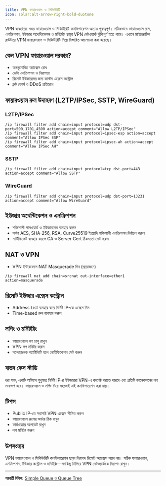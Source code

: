 ```yaml
---
title: VPN ফায়ারওয়াল ও সিকিউরিটি
icon: solar:alt-arrow-right-bold-duotone
---
```


VPN ব্যবহারের সময় ফায়ারওয়াল ও সিকিউরিটি কনফিগারেশন অত্যন্ত গুরুত্বপূর্ণ। সঠিকভাবে ফায়ারওয়াল রুল, এনক্রিপশন, ইউজার অথেন্টিকেশন ও মনিটরিং ছাড়া VPN নেটওয়ার্ক ঝুঁকিপূর্ণ হতে পারে। এখানে মাইক্রোটিক রাউটারে VPN ফায়ারওয়াল ও সিকিউরিটি নিয়ে বিস্তারিত আলোচনা করা হয়েছে।

## কেন VPN ফায়ারওয়াল দরকার?
- অননুমোদিত অ্যাক্সেস রোধ
- ডেটা এনক্রিপশন ও নিরাপত্তা
- রিমোট ইউজারদের জন্য কাস্টম এক্সেস কন্ট্রোল
- ব্রুট ফোর্স ও DDoS প্রতিরোধ

## ফায়ারওয়াল রুল উদাহরণ (L2TP/IPSec, SSTP, WireGuard)

### L2TP/IPSec
```shell
/ip firewall filter add chain=input protocol=udp dst-port=500,1701,4500 action=accept comment="Allow L2TP/IPSec"
/ip firewall filter add chain=input protocol=ipsec-esp action=accept comment="Allow IPSec ESP"
/ip firewall filter add chain=input protocol=ipsec-ah action=accept comment="Allow IPSec AH"
```

### SSTP
```shell
/ip firewall filter add chain=input protocol=tcp dst-port=443 action=accept comment="Allow SSTP"
```

### WireGuard
```shell
/ip firewall filter add chain=input protocol=udp dst-port=13231 action=accept comment="Allow WireGuard"
```

## ইউজার অথেন্টিকেশন ও এনক্রিপশন
- শক্তিশালী পাসওয়ার্ড ও ইউজারনেম ব্যবহার করুন
- সর্বদা AES, SHA-256, RSA, Curve25519 ইত্যাদি শক্তিশালী এনক্রিপশন নির্বাচন করুন
- সার্টিফিকেট ব্যবহার করলে CA ও Server Cert ঠিকমতো সেট করুন

## NAT ও VPN
- VPN ইন্টারফেসে NAT Masquerade দিন (প্রয়োজনে)
```shell
/ip firewall nat add chain=srcnat out-interface=ether1 action=masquerade
```

## রিমোট ইউজার এক্সেস কন্ট্রোল
- Address List ব্যবহার করে নির্দিষ্ট IP-কে এক্সেস দিন
- Time-based রুল ব্যবহার করুন

## লগিং ও মনিটরিং
- ফায়ারওয়াল লগ চালু রাখুন
- VPN লগ মনিটর করুন
- সন্দেহজনক অ্যাক্টিভিটি হলে নোটিফিকেশন সেট করুন

## বাস্তব কেস স্টাডি

ধরা যাক, একটি অফিসে শুধুমাত্র নির্দিষ্ট IP-র ইউজাররা VPN-এ কানেক্ট করতে পারবে এবং প্রতিটি কানেকশনের লগ সংরক্ষণ হবে। ফায়ারওয়াল ও লগিং দিয়ে সহজেই এই কনফিগারেশন করা যায়।

## টিপস
- Public IP-তে সরাসরি VPN এক্সেস সীমিত করুন
- ফায়ারওয়াল রুলের অর্ডার ঠিক রাখুন
- ফার্মওয়্যার আপডেট রাখুন
- লগ মনিটর করুন

## উপসংহার

VPN ফায়ারওয়াল ও সিকিউরিটি কনফিগারেশন ছাড়া নিরাপদ রিমোট অ্যাক্সেস সম্ভব নয়। সঠিক ফায়ারওয়াল, এনক্রিপশন, ইউজার কন্ট্রোল ও মনিটরিং—সবকিছু মিলিয়ে VPN নেটওয়ার্ককে নিরাপদ রাখুন।

---

**পরবর্তী টপিক:** [Simple Queue ও Queue Tree](/mikrotik/simple-queue)
